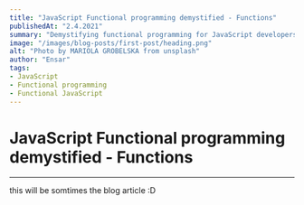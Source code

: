 ```yaml
---
title: "JavaScript Functional programming demystified - Functions"
publishedAt: "2.4.2021"
summary: "Demystifying functional programming for JavaScript developers. With practical tips that you can start using today even if your team is not practicing functional programming."
image: "/images/blog-posts/first-post/heading.png"
alt: "Photo by MARIOLA GROBELSKA from unsplash"
author: "Ensar"
tags:
- JavaScript
- Functional programming
- Functional JavaScript
---
```



# JavaScript Functional programming demystified - Functions

---

this will be somtimes the blog article :D
